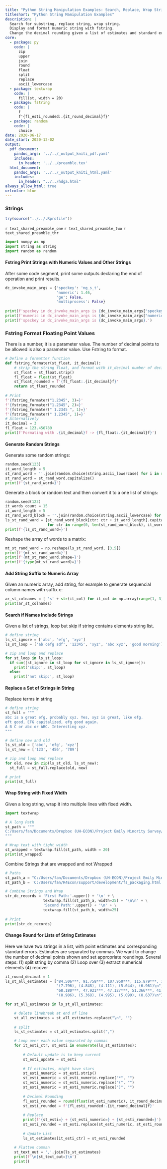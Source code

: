 ```yaml
---
title: "Python String Manipulation Examples: Search, Replace, Wrap Strings"
titleshort: "Python String Manipulation Examples"
description: |
  Search for substring, replace string, wrap string.
  Display and format numeric string with fstring. 
  Change the decimal rounding given a list of estimates and standard error string arrays.
core:
  - package: py
    code: |
      zip
      upper
      join
      round
      float
      split
      replace
      ascii_lowercase
  - package: textwrap
    code: |
      fill(st, width = 20)
  - package: fstring
    code: |
      f
      f'{fl_esti_rounded:.{it_round_decimal}f}'
  - package: random
    code: |
      choice
date: 2020-06-17
date_start: 2020-12-02
output:
  pdf_document:
    pandoc_args: '../../_output_kniti_pdf.yaml'
    includes:
      in_header: '../../preamble.tex'
  html_document:
    pandoc_args: '../../_output_kniti_html.yaml'
    includes:
      in_header: "../../hdga.html"
always_allow_html: true
urlcolor: blue
---
```


### Strings

```r
try(source("../../.Rprofile"))
```

`r text_shared_preamble_one`
`r text_shared_preamble_two`
`r text_shared_preamble_thr`

```python
import numpy as np
import string as string
import random as random
```

#### Fstring Print Strings with Numeric Values and Other Strings

After some code segment, print some outputs declaring the end of operation and print results.

```python
dc_invoke_main_args = {'speckey': 'ng_s_t',
                       'numeric': 1.46,
                       'ge': False,
                       'multiprocess': False}
                       
print(f'speckey in dc_invoke_main_args is {dc_invoke_main_args["speckey"]}.')
print(f'numeric in dc_invoke_main_args is {dc_invoke_main_args["numeric"]}.')
print(f'speckey in dc_invoke_main_args is {dc_invoke_main_args}.')
```

### Fstring Format Floating Point Values 

There is a number, it is a parameter value. The number of decimal points to be allowed is also a parameter value. Use Fstring to format.

```python
# Define a formatter function
def fstring_formater(st_float, it_decimal):
    # strip the string float, and format with it_decimal number of decimals
    st_float = st_float.strip()
    fl_float = float(st_float)
    st_float_rounded = f'{fl_float:.{it_decimal}f}'
    return st_float_rounded
    
# Print 
f'{fstring_formater("1.2345", 3)=}'
f'{fstring_formater("1.2345", 2)=}'
f'{fstring_formater(" 1.2345 ", 1)=}'
f'{fstring_formater(" 1.2345", 1)=}'
# Alternatively
it_decimal = 3
fl_float = 123.456789
print(f'Formating with .{it_decimal}f -> {fl_float:.{it_decimal}f}')
```

#### Generate Random Strings

Generate some random strings:

```python
random.seed(123)
it_word_length = 5
st_rand_word = ''.join(random.choice(string.ascii_lowercase) for i in range(it_word_length))
st_rand_word = st_rand_word.capitalize()
print(f'{st_rand_word=}')
```

Generate a block or random text and then convert it to a one list of strings:

```python
random.seed(123)
it_words_count = 15
it_word_length = 5
st_rand_word_block = ''.join(random.choice(string.ascii_lowercase) for ctr in range(it_word_length*it_words_count))
ls_st_rand_word = [st_rand_word_block[ctr: ctr + it_word_length].capitalize() 
                   for ctr in range(0, len(st_rand_word_block), it_word_length)]
print(f'{ls_st_rand_word=}')
```

Reshape the array of words to a matrix:

```python
mt_st_rand_word = np.reshape(ls_st_rand_word, [3,5])
print(f'{mt_st_rand_word=}')
print(f'{mt_st_rand_word.shape=}')
print(f'{type(mt_st_rand_word)=}')
```

#### Add String Suffix to Numeric Array 

Given an numeric array, add string, for example to generate sequencial column names with suffix c:

```python
ar_st_colnames = [ 's' + str(it_col) for it_col in np.array(range(1, 3))]
print(ar_st_colnames)
```

#### Search if Names Include Strings

Given a list of strings, loop but skip if string contains elements string list. 

```python
# define string
ls_st_ignore = ['abc', 'efg', 'xyz']
ls_st_loop = ['ab cefg sdf', '12345', 'xyz', 'abc xyz', 'good morning']

# zip and loop and replace
for st_loop in ls_st_loop:
  if sum([st_ignore in st_loop for st_ignore in ls_st_ignore]):
    print('skip:', st_loop)
  else:
    print('not skip:', st_loop)

```


#### Replace a Set of Strings in String

Replace terms in string

```python
# define string
st_full = """
abc is a great efg, probably xyz. Yes, xyz is great, like efg. 
eft good, EFG capitalized, efg good again. 
A B C or abc or ABC. Interesting xyz. 
"""

# define new and old
ls_st_old = ['abc', 'efg', 'xyz']
ls_st_new = ['123', '456', '789']

# zip and loop and replace
for old, new in zip(ls_st_old, ls_st_new):
  st_full = st_full.replace(old, new)

# print
print(st_full)
```


#### Wrap String with Fixed Width

Given a long string, wrap it into multiple lines with fixed width. 

```python
import textwrap

# A long Path
st_path = """
C:/Users/fan/Documents/Dropbox (UH-ECON)/Project Emily Minority Survey/EthLang/reg_lang_abi_cls_mino/tab3_fm/attain_m_vs_f/tab3_mand_talk_m2c_hfracle02.tex
"""

# Wrap text with tight width
st_wrapped = textwrap.fill(st_path, width = 20)
print(st_wrapped)
```

Combine Strings that are wrapped and not Wrapped


```python

# Paths
st_path_a = "C:/Users/fan/Documents/Dropbox (UH-ECON)/Project Emily Minority Survey/EthLang/reg_lang_abi_cls_mino/tab3_fm/attain_m_vs_f/tab3_mand_talk_m2c_hfracle02.tex"
st_path_b = 'C:/Users/fan/R4Econ/support/development/fs_packaging.html'

# Combine Strings and Wrap
str_dc_records = 'First Path:'.upper() + '\n' + \
                 textwrap.fill(st_path_a, width=25) + '\n\n' + \
                 'Second Path:'.upper() + '\n' + \
                 textwrap.fill(st_path_b, width=25)
              
# Print
print(str_dc_records)                 
```


#### Change Round for Lists of String Estimates

Here we have two strings in a list, with point estimates and corresponding standard errors. Estimates are separated by commas. We want to change the number of decimal points shown and set appropriate roundings. Several steps: (1) split string by comma (2) Loop over (3) extract numerical elements (4) recover

```python
it_round_decimal = 1
ls_st_all_estimates = ["84.506***, 91.758***, 107.950***, 115.879***, 133.560***\n",
                       "(7.796), (4.848), (4.111), (5.044), (6.961)\n",
                       "68.180***, 47.921***, 47.127***, 51.366***, 41.764***\n",
                       "(8.986), (5.368), (4.995), (5.099), (8.637)\n"]

for st_all_estimates in ls_st_all_estimates:

    # delete linebreak at end of line 
    st_all_estimates = st_all_estimates.replace("\n", "")
    
    # split
    ls_st_estimates = st_all_estimates.split(",")

    # Loop over each value separated by commas
    for it_esti_ctr, st_esti in enumerate(ls_st_estimates):
    
        # Default update is to keep current
        st_esti_update = st_esti
    
        # If estimates, might have stars
        st_esti_numeric = st_esti.strip()
        st_esti_numeric = st_esti_numeric.replace("*", "")
        st_esti_numeric = st_esti_numeric.replace("(", "")
        st_esti_numeric = st_esti_numeric.replace(")", "")
    
        # Decimal Rounding
        fl_esti_rounded = round(float(st_esti_numeric), it_round_decimal)
        st_esti_rounded = f'{fl_esti_rounded:.{it_round_decimal}f}'
        
        # Replace
        print(f'{st_esti=} + {st_esti_numeric=} + {st_esti_rounded=}')
        st_esti_rounded = st_esti.replace(st_esti_numeric, st_esti_rounded)
        
        # Update List
        ls_st_estimates[it_esti_ctr] = st_esti_rounded
    
    # Flatten comman
    st_text_out = ','.join(ls_st_estimates)
    print(f'\n{st_text_out=}\n')
    print()
```